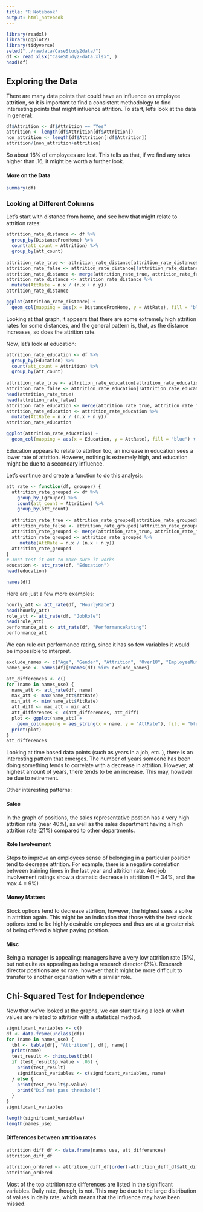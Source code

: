 ```yaml
---
title: "R Notebook"
output: html_notebook
---
```

```r
library(readxl)
library(ggplot2)
library(tidyverse)
setwd("../rawdata/CaseStudy2data/")
df <- read_xlsx("CaseStudy2-data.xlsx", )
head(df)
```
## Exploring the Data
There are many data points that could have an influence on employee attrition, so it is important to find a consistent methodology to find interesting points that might influence attrition. To start, let's look at the data in general:

```r
df$Attrition <- df$Attrition == "Yes"
attrition <- length(df$Attrition[df$Attrition])
non_attrition <- length(df$Attrition[!df$Attrition])
attrition/(non_attrition+attrition)
```
So about 16% of employees are lost. This tells us that, if we find any rates higher than .16, it might be worth a further look.

#### More on the Data

```r
summary(df)
```


### Looking at Different Columns

Let's start with distance from home, and see how that might relate to attrition rates:

```r
attrition_rate_distance <- df %>%
  group_by(DistanceFromHome) %>%
  count(att_count = Attrition) %>%
  group_by(att_count)
  
attrition_rate_true <- attrition_rate_distance[attrition_rate_distance$att_count,]
attrition_rate_false <- attrition_rate_distance[!attrition_rate_distance$att_count,]
attrition_rate_distance <- merge(attrition_rate_true, attrition_rate_false, by = "DistanceFromHome")
attrition_rate_distance <- attrition_rate_distance %>%
  mutate(AttRate = n.x / (n.x + n.y))
attrition_rate_distance
```

```r
ggplot(attrition_rate_distance) +
  geom_col(mapping = aes(x = DistanceFromHome, y = AttRate), fill = "blue") + ggtitle("The Closer To Home, The Lower the Attrition Rate")
```
Looking at that graph, it appears that there are some extremely high attrition rates for some distances, and the general pattern is, that, as the distance increases, so does the attrition rate.


Now, let's look at education:

```r
attrition_rate_education <- df %>%
  group_by(Education) %>%
  count(att_count = Attrition) %>%
  group_by(att_count)
  
attrition_rate_true <- attrition_rate_education[attrition_rate_education$att_count,]
attrition_rate_false <- attrition_rate_education[!attrition_rate_education$att_count,]
head(attrition_rate_true)
head(attrition_rate_false)
attrition_rate_education <- merge(attrition_rate_true, attrition_rate_false, by = "Education")
attrition_rate_education <- attrition_rate_education %>%
  mutate(AttRate = n.x / (n.x + n.y))
attrition_rate_education
```

```r
ggplot(attrition_rate_education) +
  geom_col(mapping = aes(x = Education, y = AttRate), fill = "blue") + ggtitle("Education Level Does Not Affect Attrition")
```
Education appears to relate to attrition too, an increase in education sees a lower rate of attrition. However, nothing is extremely high, and education might be due to a secondary influence.

Let's continue and create a function to do this analysis:
```r
att_rate <- function(df, grouper) {
  attrition_rate_grouped <- df %>%
    group_by_(grouper) %>%
    count(att_count = Attrition) %>%
    group_by(att_count)
   
  attrition_rate_true <- attrition_rate_grouped[attrition_rate_grouped$att_count,]
  attrition_rate_false <- attrition_rate_grouped[!attrition_rate_grouped$att_count,]
  attrition_rate_grouped <- merge(attrition_rate_true, attrition_rate_false, by = grouper)
  attrition_rate_grouped <- attrition_rate_grouped %>%
     mutate(AttRate = n.x / (n.x + n.y))
  attrition_rate_grouped
}
# Just test it out to make sure it works
education <- att_rate(df, "Education")
head(education)
```

```r
names(df)
```
Here are just a few more examples:
```r
hourly_att <- att_rate(df, "HourlyRate")
head(hourly_att)
role_att <- att_rate(df, "JobRole")
head(role_att)
performance_att <- att_rate(df, "PerformanceRating")
performance_att
```
We can rule out performance rating, since it has so few variables it would be impossible to interpret.





```r
exclude_names <- c("Age", "Gender", "Attrition", "Over18", "EmployeeNumber", "EmployeeCount", "StandardHours")
names_use <- names(df)[!names(df) %in% exclude_names]

att_differences <- c()
for (name in names_use) {
  name_att <- att_rate(df, name)
  max_att <- max(name_att$AttRate)
  min_att <- min(name_att$AttRate)
  att_diff <- max_att - min_att
  att_differences <- c(att_differences, att_diff)
  plot <- ggplot(name_att) +
    geom_col(mapping = aes_string(x = name, y = "AttRate"), fill = "blue")
  print(plot)
}
att_differences
```

Looking at time based data points (such as years in a job, etc. ), there is an interesting pattern that emerges. The number of years someone has been doing something tends to correlate with a decrease in attrition. However, at highest amount of years, there tends to be an increase. This may, however be due to retirement.

Other interesting patterns:

#### Sales
In the graph of positions, the sales representative postion has a very high attrition rate (near 40%), as well as the sales department having a high attrition rate (21%) compared to other departments.

#### Role Involvement
Steps to improve an employees sense of belonging in a particular position tend to decrease attrition. For example, there is a negative correlation between training times in the last year and attrition rate. And job involvement ratings show a dramatic decrease in attrition (1 = 34%, and the max 4 = 9%)

#### Money Matters
Stock options tend to decrease attrition, however, the highest sees a spike in attrition again. This might be an indication that those with the best stock options tend to be highly desirable employees and thus are at a greater risk of being offered a higher paying position.

#### Misc
Being a manager is appealing: managers have a very low attrition rate (5%), but not quite as appealing as being a research director (2%). Research director positions are so rare, however that it might be more difficult to transfer to another organization with a similar role.

## Chi-Squared Test for Independence
Now that we've looked at the graphs, we can start taking a look at what values are related to attrition with a statistical method.

```r
significant_variables <- c()
df <- data.frame(unclass(df))
for (name in names_use) {
  tbl <- table(df[, "Attrition"], df[, name])
  print(name)
  test_result <- chisq.test(tbl) 
  if (test_result$p.value < .05) {
    print(test_result)
    significant_variables <- c(significant_variables, name)
  } else {
    print(test_result$p.value)
    print("Did not pass threshold")
  }
}
significant_variables
```

```r
length(significant_variables)
length(names_use)
```

#### Differences between attrition rates
```r
attrition_diff_df <- data.frame(names_use, att_differences)
attrition_diff_df
```
```r
attrition_ordered <- attrition_diff_df[order(-attrition_diff_df$att_differences),]
attrition_ordered
```

Most of the top attrition rate differences are listed in the significant variables. Daily rate, though, is not. This may be due to the large distribution of values in daily rate, which means that the influence may have been missed.
